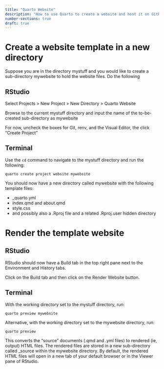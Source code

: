 ```yaml
---
title: "Quarto Website"
description: "How to use Quarto to create a website and host it on GitHub"
number-sections: true
draft: true
---
```


# Create a website template in a new directory

Suppose you are in the directory [mystuff]{.red} and you would like to create a sub-directory [mywebsite]{.red} to hold the website files. Do the following

::: panel-tabset

## RStudio

Select [Projects > New Project > New Directory > Quarto Website]{.red}

Browse to the current [mystuff]{.red} directory and input the name of the to-be-created sub-directory as [mywebsite]{.red}

For now, uncheck the boxes for Git, renv, and the Visual Editor, the click "Create Project"

## Terminal

Use the `cd` command to navigate to the [mystuff]{.red} directory and run the following:

`quarto create project website mywebsite`
:::

You should now have a new directory called [mywebsite]{.red} with the following template files:

 - [_quarto.yml]{.red}
 - [index.qmd]{.red} and [about.qmd]{.red}
 - [style.css]{.red}
 - and possibly also a [.Rproj]{.red} file and a related [.Rproj.user]{.red} hidden directory



# Render the template website

::: panel-tabset

## RStudio

RStudio should now have a [Build]{.red} tab in the top right pane next to the Environment and History tabs. 

Click on the [Build]{.red} tab and then click on the [Render Website]{.red} button.

## Terminal

With the working directory set to the [mystuff]{.red} directory, run:

`quarto preview mywebsite`

Alternative, with the working directory set to the [mywebsite]{.red} directory, run:

`quarto preview`
:::

This converts the "source" documents (.qmd and .yml files) to rendered (ie, output) HTML files. The rendered files are stored in a new sub-directory called [_source]{.red} within the [mywebsite]{.red} directory. By default, the rendered HTML files will open in a new tab of your default browser or in the [Viewer]{.red} pane of RStudio.





